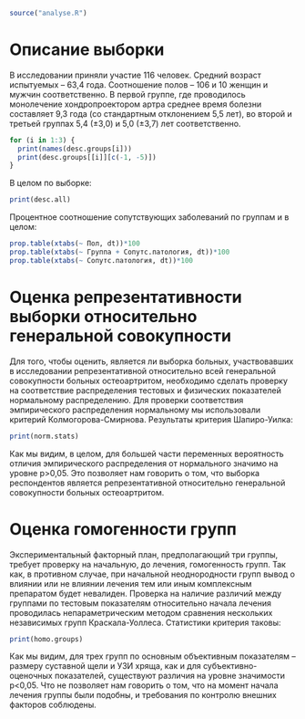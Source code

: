 ```r
source("analyse.R")
```

# Описание выборки

В исследовании приняли участие 116 человек. Средний возраст испытуемых – 63,4 года. Соотношение полов – 106 и 10 женщин и мужчин соответственно. В первой группе, где проводилось монолечение хондропроектором артра среднее время болезни составляет 9,3 года (со стандартным отклонением 5,5 лет), во второй и третьей группах 5,4 (±3,0) и 5,0 (±3,7) лет соответственно.

```r
for (i in 1:3) {
  print(names(desc.groups[i]))
  print(desc.groups[[i]][c(-1, -5)])
}
```
В целом по выборке:
```r
print(desc.all)

```
Процентное соотношение сопутствующих заболеваний по группам и в целом:
```r
prop.table(xtabs(~ Пол, dt))*100
prop.table(xtabs(~ Группа + Сопутс.патология, dt))*100
prop.table(xtabs(~ Сопутс.патология, dt))*100
```

# Оценка репрезентативности выборки относительно генеральной совокупности
Для того, чтобы оценить, является ли выборка больных, участвовавших в исследовании репрезентативной относительно всей генеральной совокупности больных остеоартритом, необходимо сделать проверку на соответствие распределения тестовых и физических показателей нормальному распределению. Для проверки соответствия эмпирического распределения нормальному мы использовали критерий Колмогорова-Смирнова.
Результаты критерия Шапиро-Уилка:
```r
print(norm.stats)
```
Как мы видим, в целом, для большей части переменных вероятность отличия эмпирического распределения от нормального значимо на уровне p>0,05. Это позволяет нам говорить о том, что выборка респондентов является репрезентативной относительно генеральной совокупности больных остеоартритом.

# Оценка гомогенности групп
Экспериментальный факторный план, предполагающий три группы, требует проверку на начальную, до лечения, гомогенность групп. Так как, в противном случае, при начальной неоднородности групп вывод о влиянии или не влиянии лечения тем или иным комплексным препаратом будет невалиден.
 Проверка на наличие различий между группами по тестовым показателям относительно начала лечения проводилась непараметрическим методом сравнения нескольких независимых групп Краскала-Уоллеса.
Статистики критерия таковы:
```r
print(homo.groups)
```
Как мы видим, для трех групп по основным объективным показателям – размеру суставной щели и УЗИ хряща, как и для субъективно-оценочных показателей, существуют различия на уровне значимости p<0,05. Что не позволяет нам говорить о том, что на момент  начала лечения группы были подобны, и требования по контролю внешних факторов соблюдены.